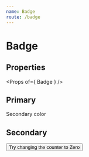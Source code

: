 ```yaml
---
name: Badge
route: /badge
---
```



# Badge

## Properties
<Props of={ Badge } />

## Primary
<Playground>
    <Badge counter={ 2 }>Secondary color</Badge>
</Playground>

## Secondary
<Playground>
    <Badge counter={ 150 } color='secondary'>
        <Button variant='outlined'>
            Try changing the counter to Zero
        </Button>
    </Badge>
</Playground>
